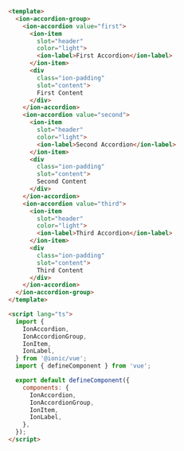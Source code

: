 ```html
<template>
  <ion-accordion-group>
    <ion-accordion value="first">
      <ion-item
        slot="header"
        color="light">
        <ion-label>First Accordion</ion-label>
      </ion-item>
      <div
        class="ion-padding"
        slot="content">
        First Content
      </div>
    </ion-accordion>
    <ion-accordion value="second">
      <ion-item
        slot="header"
        color="light">
        <ion-label>Second Accordion</ion-label>
      </ion-item>
      <div
        class="ion-padding"
        slot="content">
        Second Content
      </div>
    </ion-accordion>
    <ion-accordion value="third">
      <ion-item
        slot="header"
        color="light">
        <ion-label>Third Accordion</ion-label>
      </ion-item>
      <div
        class="ion-padding"
        slot="content">
        Third Content
      </div>
    </ion-accordion>
  </ion-accordion-group>
</template>

<script lang="ts">
  import {
    IonAccordion,
    IonAccordionGroup,
    IonItem,
    IonLabel,
  } from '@ionic/vue';
  import { defineComponent } from 'vue';

  export default defineComponent({
    components: {
      IonAccordion,
      IonAccordionGroup,
      IonItem,
      IonLabel,
    },
  });
</script>
```
